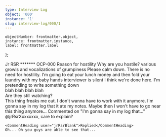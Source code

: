 ```yaml
---
type: Interview Log
object: '000'
instance: '1'
slug: interview-log/000/1
---
```


    objectNumber: frontmatter.object,
    instance: frontmatter.instance,
    label: frontmatter.label
};

<InterviewLog item={item} slug={frontmatter.slug}>
    <Fragment slot="interviewerName">Jr RSR <Redacted>*******</Redacted></Fragment>
    <Fragment slot="subjectName">OCP-000</Fragment>
    <Fragment slot="topic">Reason for hostility</Fragment>
    <Fragment slot="body">
        <InterviewSpokenLine member={interviewer}>Why are you hostile?</InterviewSpokenLine>
        <InterviewSpeakerless>various growls and vocalizations of grumpiness</InterviewSpeakerless>
        <InterviewSpokenLine member={interviewer}>Please calm down. There is no need for hostility.</InterviewSpokenLine>
        <InterviewSpokenLine member={subject}><Redacted>I'm going to eat your lunch money and then fold your laundry with my baby hands</Redacted></InterviewSpokenLine>
        <InterviewSpeakerless>interviewer is silent</InterviewSpeakerless>
        <InterviewSpokenLine member={interviewer}>I think we're done here.</InterviewSpokenLine>
    </Fragment>
    <Fragment slot="notes">
        I'm pretending to write something down
        <br/>
        blah blah blah blah
        <br/>
        Are they still watching?
        <br/>
        This <Redacted>thing</Redacted> freaks me out. I don't wanna have to work with it anymore.
        I'm gonna say in my log that it ate my notes. Maybe then I won't have to go near this thing anymore...
    </Fragment>
</InterviewLog>
<Comment>
    <CommentHeading user="drLastname">Commented on "I'm gonna say in my log that..."</CommentHeading>
    <AnchorTooltip href="#interview-log-000-1">@jrRsr<Redacted>Xxxxxxxx</Redacted></AnchorTooltip>, care to explain?

    <CommentHeading user="jrRsrBlank">Replied</CommentHeading>
    Oh... Oh you guys are able to see that...
</Comment>
